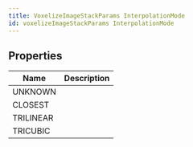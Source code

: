 ```yaml
---
title: VoxelizeImageStackParams InterpolationMode
id: voxelizeImageStackParams InterpolationMode
---
```


## Properties

| Name | Description |
| - | - |
| UNKNOWN |  |
| CLOSEST |  |
| TRILINEAR |  |
| TRICUBIC |  |
